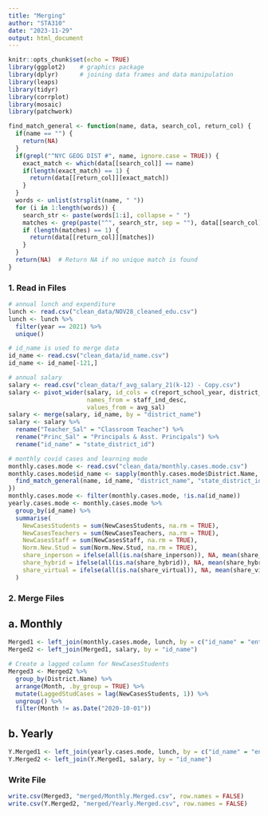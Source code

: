 ```yaml
---
title: "Merging"
author: "STA310"
date: "2023-11-29"
output: html_document
---
```


```r
knitr::opts_chunk$set(echo = TRUE)
library(ggplot2)    # graphics package
library(dplyr)      # joining data frames and data manipulation
library(leaps)
library(tidyr)
library(corrplot)
library(mosaic)
library(patchwork)
```

```r
find_match_general <- function(name, data, search_col, return_col) {
  if(name == "") {
    return(NA)
  }
  if(grepl("^NYC GEOG DIST #", name, ignore.case = TRUE)) {
    exact_match <- which(data[[search_col]] == name)
    if(length(exact_match) == 1) {
      return(data[[return_col]][exact_match])
    }
  }
  words <- unlist(strsplit(name, " "))
  for (i in 1:length(words)) {
    search_str <- paste(words[1:i], collapse = " ")
    matches <- grep(paste("^", search_str, sep = ""), data[[search_col]], ignore.case = TRUE)
    if (length(matches) == 1) {
      return(data[[return_col]][matches])
    }
  }
  return(NA)  # Return NA if no unique match is found
}
```

### 1. Read in Files
```r
# annual lunch and expenditure
lunch <- read.csv("clean_data/NOV28_cleaned_edu.csv")
lunch <- lunch %>%
  filter(year == 2021) %>%
  unique()

# id_name is used to merge data
id_name <- read.csv("clean_data/id_name.csv")
id_name <- id_name[-121,]

# annual salary
salary <- read.csv("clean_data/f_avg_salary_21(k-12) - Copy.csv")
salary <- pivot_wider(salary, id_cols = c(report_school_year, district_name), 
                      names_from = staff_ind_desc,
                      values_from = avg_sal)
salary <- merge(salary, id_name, by = "district_name")
salary <- salary %>%
  rename("Teacher_Sal" = "Classroom Teacher") %>%
  rename("Princ_Sal" = "Principals & Asst. Principals") %>%
  rename("id_name" = "state_district_id")

# monthly covid cases and learning mode
monthly.cases.mode <- read.csv("clean_data/monthly.cases.mode.csv")
monthly.cases.mode$id_name <- sapply(monthly.cases.mode$District.Name, function(name) {
  find_match_general(name, id_name, "district_name", "state_district_id")
})
monthly.cases.mode <- filter(monthly.cases.mode, !is.na(id_name))
yearly.cases.mode <- monthly.cases.mode %>%
  group_by(id_name) %>%
  summarise(
    NewCasesStudents = sum(NewCasesStudents, na.rm = TRUE),
    NewCasesTeachers = sum(NewCasesTeachers, na.rm = TRUE),
    NewCasesStaff = sum(NewCasesStaff, na.rm = TRUE),
    Norm.New.Stud = sum(Norm.New.Stud, na.rm = TRUE),
    share_inperson = ifelse(all(is.na(share_inperson)), NA, mean(share_inperson, na.rm = TRUE)),
    share_hybrid = ifelse(all(is.na(share_hybrid)), NA, mean(share_hybrid, na.rm = TRUE)),
    share_virtual = ifelse(all(is.na(share_virtual)), NA, mean(share_virtual, na.rm = TRUE))
  )
```


### 2. Merge Files

## a. Monthly
```r
Merged1 <- left_join(monthly.cases.mode, lunch, by = c("id_name" = "entity_cd"))
Merged2 <- left_join(Merged1, salary, by = "id_name")

# Create a lagged column for NewCasesStudents
Merged3 <- Merged2 %>%
  group_by(District.Name) %>%
  arrange(Month, .by_group = TRUE) %>%
  mutate(LaggedStudCases = lag(NewCasesStudents, 1)) %>%
  ungroup() %>%
  filter(Month != as.Date("2020-10-01"))
```

## b. Yearly
```r
Y.Merged1 <- left_join(yearly.cases.mode, lunch, by = c("id_name" = "entity_cd"))
Y.Merged2 <- left_join(Y.Merged1, salary, by = "id_name")
```

### Write File
```r
write.csv(Merged3, "merged/Monthly.Merged.csv", row.names = FALSE)
write.csv(Y.Merged2, "merged/Yearly.Merged.csv", row.names = FALSE)
```




